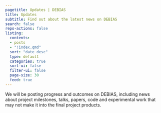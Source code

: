 ```yaml
---
pagetitle: Updates | DEBIAS
title: Updates
subtitle: Find out about the latest news on DEBIAS
search: false
repo-actions: false
listing:
  contents: 
  - posts
  - "!index.qmd"
  sort: "date desc"
  type: default
  categories: true
  sort-ui: false
  filter-ui: false
  page-size: 30
  feed: true
---
```

We will be posting progress and outcomes on DEBIAS, including news about project milestones, talks, papers, code and experimental work that may not make it into the final project products. 
